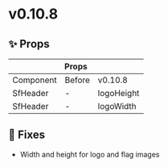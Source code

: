 
<Meta title="Releases/v0.10.8 - Latest/Change log" />

# v0.10.8

## ✨ Props

<table>
  <thead>
    <tr>
      <th colspan="3">Props</th>
    </tr>
  </thead>
  <tbody>
    <tr>
      <td>Component</td>
      <td>Before</td>
      <td>v0.10.8</td>
    </tr>
    <tr>
      <td>SfHeader</td>
      <td>-</td>
      <td>logoHeight</td>
    </tr>
    <tr>
      <td>SfHeader</td>
      <td>-</td>
      <td>logoWidth</td>
    </tr>
  </tbody>
</table>

## 🐛 Fixes

- Width and height for logo and flag images
